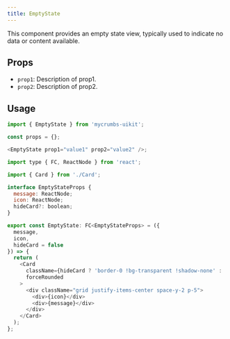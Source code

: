 ```yaml
---
title: EmptyState 
---
```



This component provides an empty state view, typically used to indicate no data or content available.

## Props

- `prop1`: Description of prop1.
- `prop2`: Description of prop2.

## Usage

```javascript
import { EmptyState } from 'mycrumbs-uikit';

const props = {};

<EmptyState prop1="value1" prop2="value2" />;
```




```javascript
import type { FC, ReactNode } from 'react';

import { Card } from './Card';

interface EmptyStateProps {
  message: ReactNode;
  icon: ReactNode;
  hideCard?: boolean;
}

export const EmptyState: FC<EmptyStateProps> = ({
  message,
  icon,
  hideCard = false
}) => {
  return (
    <Card
      className={hideCard ? 'border-0 !bg-transparent !shadow-none' : ''}
      forceRounded
    >
      <div className="grid justify-items-center space-y-2 p-5">
        <div>{icon}</div>
        <div>{message}</div>
      </div>
    </Card>
  );
};

```